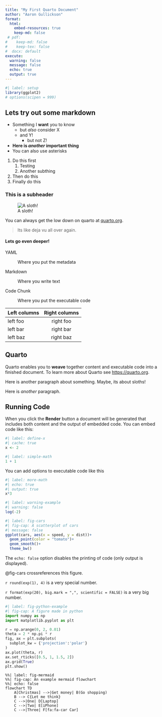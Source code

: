 ```yaml
---
title: "My First Quarto Document"
author: "Aaron Gullickson"
format: 
  html:
    embed-resources: true
    keep-md: false
 # pdf: 
#    keep-md: false
#    keep-tex: false
#  docx: default
execute:
  warning: false
  message: false
  echo: true
  output: true
---
```


```r
#| label: setup
library(ggplot2)
# options(scipen = 999)
```

## Lets try out some markdown

-   Something I **want** you to know
    -   but *also* consider X
    -   and Y!
        -   but not Z!
-   **Here is *another* important thing**
-   You can also use asterisks

1.  Do this first
    1.  Testing
    2.  Another subthing
2.  Then do this
3.  Finally do this

### This is a subheader

![A sloth!](resources/images/sloth1.png)

You can always get the low down on quarto at [quarto.org](https://quarto.org).

> Its like deja vu all over again.

#### Lets go even deeper!

YAML

:   Where you put the metadata

Markdown

:   Where you write text

Code Chunk

:   Where you put the executable code

| Left columns | Right columns |
|--------------|:-------------:|
| left foo     |   right foo   |
| left bar     |   right bar   |
| left baz     |   right baz   |

## Quarto

Quarto enables you to <b>weave</b> together content and executable code into a finished document. To learn more about Quarto see <https://quarto.org>.

Here is another paragraph about something. Maybe, its about sloths! 
<!-- TODO: make this paragraph about sloths -->

Here is *another* paragraph.

## Running Code

When you click the **Render** button a document will be generated that includes both content and the output of embedded code. You can embed code like this:

```r
#| label: define-x
#| cache: true
x <- 2
```

```r
#| label: simple-math
1 + 1
```

You can add options to executable code like this

```r
#| label: more-math
#| echo: true
#| output: true
x*3
```

```r
#| label: warning-example
#| warning: false
log(-2)
```

```r
#| label: fig-cars
#| fig-cap: A scatterplot of cars
#| message: false
ggplot(cars, aes(x = speed, y = dist))+
  geom_point(color = "tomato")+
  geom_smooth()+
  theme_bw()
```

The `echo: false` option disables the printing of code (only output is displayed).

@fig-cars crossreferences this figure.

<!-- TODO: Talk about inline code -->

`r round(exp(1), 4)` is a very special number.

`r format(exp(20), big.mark = ",", scientific = FALSE)` is a very big number.

```python
#| label: fig-python-example
#| fig-cap: A figure made in python
import numpy as np
import matplotlib.pyplot as plt

r = np.arange(0, 2, 0.01)
theta = 2 * np.pi * r
fig, ax = plt.subplots(
  subplot_kw = {'projection':'polar'} 
)
ax.plot(theta, r)
ax.set_rticks([0.5, 1, 1.5, 2])
ax.grid(True)
plt.show()
```

```mermaid
%%| label: fig-mermaid
%%| fig-cap: An example mermaid flowchart
%%| echo: false
flowchart TD
    A[Christmas] -->|Get money| B(Go shopping)
    B --> C{Let me think}
    C -->|One| D[Laptop]
    C -->|Two| E[iPhone]
    C -->|Three| F[fa:fa-car Car]
```
